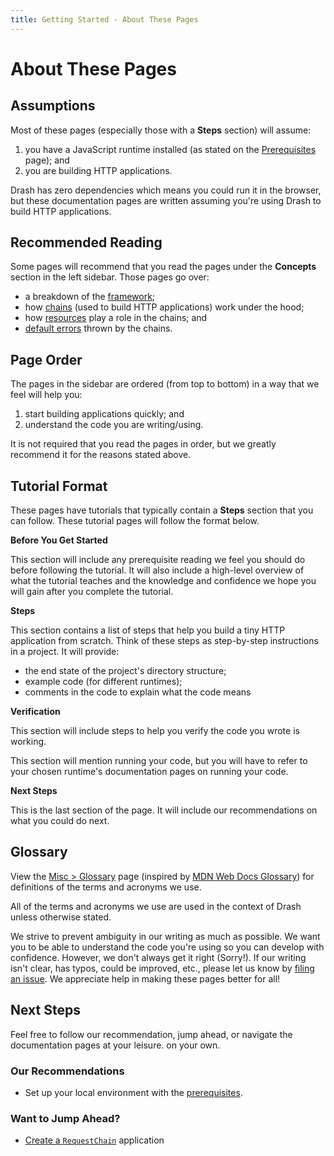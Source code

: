 ```yaml
---
title: Getting Started - About These Pages
---
```



# About These Pages

## Assumptions

Most of these pages (especially those with a __Steps__ section) will assume:

1. you have a JavaScript runtime installed (as stated on the [Prerequisites](./prerequisites) page); and
1. you are building HTTP applications.

Drash has zero dependencies which means you could run it in the browser, but these documentation pages are written assuming you're using Drash to build HTTP applications.

## Recommended Reading

Some pages will recommend that you read the pages under the __Concepts__ section in the left sidebar. Those pages go over:

- a breakdown of the [framework](../concepts/framework);
- how [chains](../concepts/chains) (used to build HTTP applications) work under the hood;
- how [resources](../concepts/resources) play a role in the chains; and
- [default errors](../concepts/errors) thrown by the chains.

## Page Order

The pages in the sidebar are ordered (from top to bottom) in a way that we feel will help you:

1. start building applications quickly; and
1. understand the code you are writing/using.

It is not required that you read the pages in order, but we greatly recommend it for the reasons stated above.

## Tutorial Format

These pages have tutorials that typically contain a __Steps__ section that you can follow. These tutorial pages will follow the format below.

<div className="nx-border nx-rounded mt-5 p-5">

__Before You Get Started__

This section will include any prerequisite reading we feel you should do before following the tutorial. It will also include a high-level overview of what the tutorial teaches and the knowledge and confidence we hope you will gain after you complete the tutorial.

__Steps__

This section contains a list of steps that help you build a tiny HTTP application from scratch. Think of these steps as step-by-step instructions in a project. It will provide:

- the end state of the project's directory structure;
- example code (for different runtimes);
- comments in the code to explain what the code means

__Verification__

This section will include steps to help you verify the code you wrote is working.

<Callout type="info" emoji={null}>
This section will mention running your code, but you will have to refer to your chosen runtime's documentation pages on running your code.
</Callout>

__Next Steps__

This is the last section of the page. It will include our recommendations on what you could do next.

</div>

## Glossary

View the [Misc > Glossary](../misc/glossary) page (inspired by [MDN Web Docs Glossary](https://developer.mozilla.org/en-US/docs/Glossary)) for definitions of the terms and acronyms we use.

<Callout type="info" emoji={null}>
All of the terms and acronyms we use are used in the context of Drash unless otherwise stated.
</Callout>

We strive to prevent ambiguity in our writing as much as possible. We want you to be able to understand the code you're using so you can develop with confidence. However, we don't always get it right (Sorry!). If our writing isn't clear, has typos, could be improved, etc., please let us know by [filing an issue](https://github.com/drashland/website-v2/issues). We appreciate help in making these pages better for all!


## Next Steps

Feel free to follow our recommendation, jump ahead, or navigate the documentation pages at your leisure. on your own.

### Our Recommendations

- Set up your local environment with the [prerequisites](./prerequisites).

### Want to Jump Ahead?

- [Create a `RequestChain`](../chains/request-chain/create-the-chain) application
